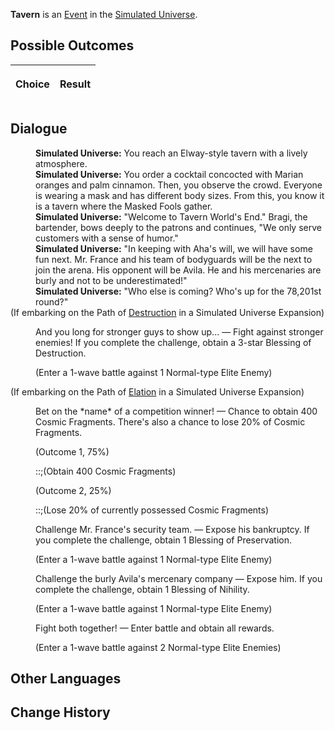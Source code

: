 {{Simulated Universe Event Infobox
|title        = Tavern
|image        = Random Event Battle.png
|type         =
|appearsIn    = [[Simulated Universe]]
|appearsIn2   = [[Simulated Universe: Swarm Disaster]]
|appearsIn3   = 
|requirements =
|prev         = 
|next         = 
|indexRewards =
|characters   =
}}
'''Tavern''' is an [[Simulated Universe/Events|Event]] in the [[Simulated Universe]].

==Possible Outcomes==
{| class="article-table"
!Choice
!Result

|}

<!--
==Gameplay Notes==

-->
==Dialogue==
{{Dialogue Start}}
:'''Simulated Universe:''' You reach an Elway-style tavern with a lively atmosphere.
:'''Simulated Universe:''' You order a cocktail concocted with Marian oranges and palm cinnamon. Then, you observe the crowd. Everyone is wearing a mask and has different body sizes. From this, you know it is a tavern where the Masked Fools gather.
:'''Simulated Universe:''' "Welcome to Tavern World's End." Bragi, the bartender, bows deeply to the patrons and continues, "We only serve customers with a sense of humor."
:'''Simulated Universe:''' "In keeping with Aha's will, we will have some fun next. Mr. France and his team of bodyguards will be the next to join the arena. His opponent will be Avila. He and his mercenaries are burly and not to be underestimated!"
:'''Simulated Universe:''' "Who else is coming? Who's up for the 78,201st round?"
;(If embarking on the Path of [[Simulated Universe/Paths#Destruction|Destruction]] in a Simulated Universe Expansion)
:{{Icon/Dark|Path Destruction Small.png|20}} And you long for stronger guys to show up... &mdash; Fight against stronger enemies! If you complete the challenge, obtain a 3-star Blessing of Destruction.
:;(Enter a 1-wave battle against 1 Normal-type Elite Enemy)
;(If embarking on the Path of [[Simulated Universe/Paths#Elation|Elation]] in a Simulated Universe Expansion)
:{{Icon/Dark|Path Elation Small.png|20}} Bet on the *name* of a competition winner! &mdash; Chance to obtain 400 Cosmic Fragments. There's also a chance to lose 20% of Cosmic Fragments.
:;(Outcome 1, 75%)
:::;(Obtain 400 Cosmic Fragments)
:;(Outcome 2, 25%)
:::;(Lose 20% of currently possessed Cosmic Fragments)
:{{DIcon|Star}} Challenge Mr. France's security team. &mdash; Expose his bankruptcy. If you complete the challenge, obtain 1 Blessing of Preservation.
:;(Enter a 1-wave battle against 1 Normal-type Elite Enemy)
:{{DIcon|Star}} Challenge the burly Avila's mercenary company &mdash; Expose him. If you complete the challenge, obtain 1 Blessing of Nihility.
:;(Enter a 1-wave battle against 1 Normal-type Elite Enemy)
:{{DIcon|Star}} Fight both together! &mdash; Enter battle and obtain all rewards.
:;(Enter a 1-wave battle against 2 Normal-type Elite Enemies)
{{Dialogue End}}

==Other Languages==
{{Other Languages
|zhs   = 酒馆
|zht   = 酒館
|ja    = パブ
|ko    = 술집
|es    = Taberna
|fr    = Taverne
|ru    = Таверна
|th    = บาร์
|vi    = Quán Rượu
|de    = Taverne
|id    = Bar
|pt    = Taverna
}}

==Change History==
{{Change History|1.0}}
